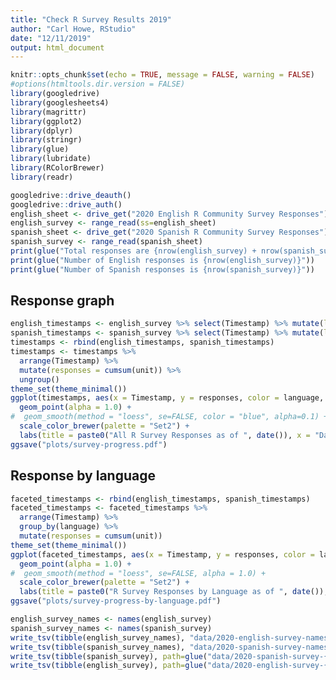 ```yaml
---
title: "Check R Survey Results 2019"
author: "Carl Howe, RStudio"
date: "12/11/2019"
output: html_document
---
```


```r
knitr::opts_chunk$set(echo = TRUE, message = FALSE, warning = FALSE)
#options(htmltools.dir.version = FALSE)
library(googledrive)
library(googlesheets4)
library(magrittr)
library(ggplot2)
library(dplyr)
library(stringr)
library(glue)
library(lubridate)
library(RColorBrewer)
library(readr)

googledrive::drive_deauth()
googledrive::drive_auth()
english_sheet <- drive_get("2020 English R Community Survey Responses")
english_survey <- range_read(ss=english_sheet)
spanish_sheet <- drive_get("2020 Spanish R Community Survey Responses")
spanish_survey <- range_read(spanish_sheet)
print(glue("Total responses are {nrow(english_survey) + nrow(spanish_survey)}"))
print(glue("Number of English responses is {nrow(english_survey)}"))
print(glue("Number of Spanish responses is {nrow(spanish_survey)}"))
```
## Response graph

```r
english_timestamps <- english_survey %>% select(Timestamp) %>% mutate(language = "English", unit = 1)
spanish_timestamps <- spanish_survey %>% select(Timestamp) %>% mutate(language = "Spanish", unit = 1)
timestamps <- rbind(english_timestamps, spanish_timestamps)
timestamps <- timestamps %>% 
  arrange(Timestamp) %>% 
  mutate(responses = cumsum(unit)) %>% 
  ungroup()
theme_set(theme_minimal())
ggplot(timestamps, aes(x = Timestamp, y = responses, color = language, group = unit)) + 
  geom_point(alpha = 1.0) +
#  geom_smooth(method = "loess", se=FALSE, color = "blue", alpha=0.1) +
  scale_color_brewer(palette = "Set2") +
  labs(title = paste0("All R Survey Responses as of ", date()), x = "Date", y = "Total Responses", color = "Language")
ggsave("plots/survey-progress.pdf")
```

## Response by language

```r

faceted_timestamps <- rbind(english_timestamps, spanish_timestamps)
faceted_timestamps <- faceted_timestamps %>% 
  arrange(Timestamp) %>%
  group_by(language) %>%
  mutate(responses = cumsum(unit))
theme_set(theme_minimal())
ggplot(faceted_timestamps, aes(x = Timestamp, y = responses, color = language, group = language)) + 
  geom_point(alpha = 1.0) +
#  geom_smooth(method = "loess", se=FALSE, alpha = 1.0) +
  scale_color_brewer(palette = "Set2") +
  labs(title = paste0("R Survey Responses by Language as of ", date()), x = "Date", y = "Total Responses", color = "Language")
ggsave("plots/survey-progress-by-language.pdf")
```

```r
english_survey_names <- names(english_survey)
spanish_survey_names <- names(spanish_survey)
write_tsv(tibble(english_survey_names), "data/2020-english-survey-names.tsv")
write_tsv(tibble(spanish_survey_names), "data/2020-spanish-survey-names.tsv")
write_tsv(tibble(spanish_survey), path=glue("data/2020-spanish-survey-{today()}.tsv"))
write_tsv(tibble(english_survey), path=glue("data/2020-english-survey-{today()}.tsv"))
```

